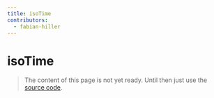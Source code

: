 ```yaml
---
title: isoTime
contributors:
  - fabian-hiller
---
```


# isoTime

> The content of this page is not yet ready. Until then just use the [source code](https://github.com/fabian-hiller/valibot/blob/main/library/src/validations/isoTime/isoTime.ts).
